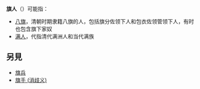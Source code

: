 '''旗人'''（{{lang-mnc|ᡤᡡᠰᠠᡳ<br>ᠨᡳᠶᠠᠯᠮᠠ|v=gūsai niyalma}}）可能指：

* [[八旗|八旗]]，清朝时期隶籍八旗的人，包括旗分佐领下人和包衣佐领管领下人，有时也包含旗下家奴
* [[满人|满人]]，代指清代满洲人和当代满族

== 另見 ==
* [[旗兵|旗兵]]
* [[旗手_(消歧义)|旗手 (消歧义)]]

{{disambig|Q|cat=二字消歧义}}